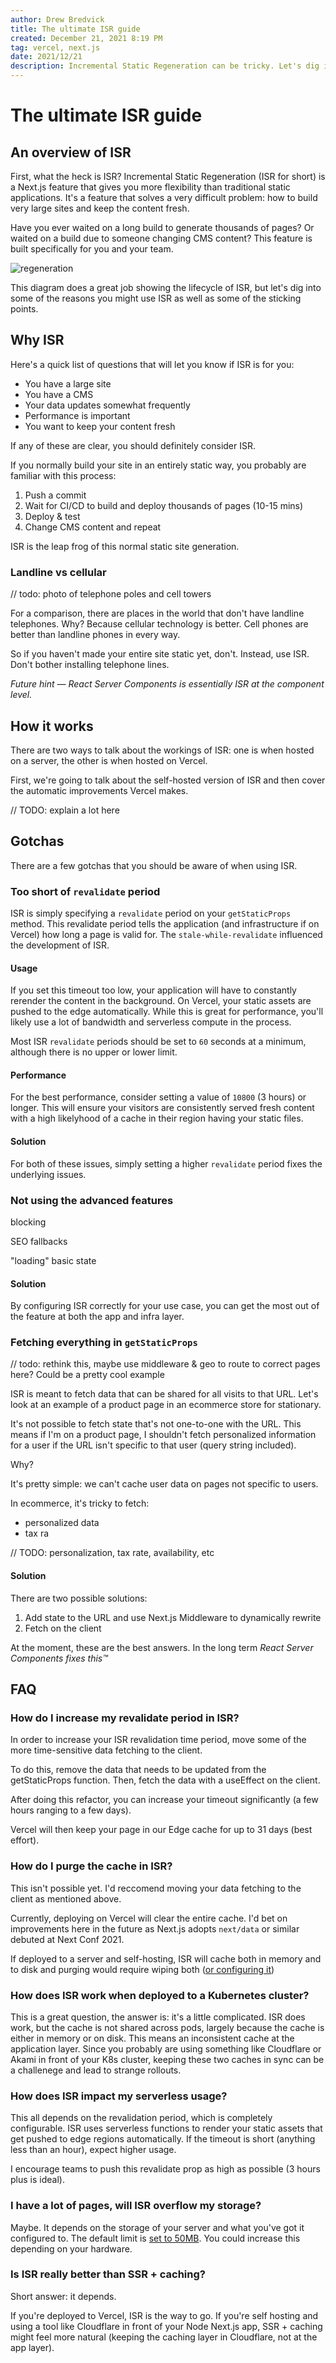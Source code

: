 ```yaml
---
author: Drew Bredvick
title: The ultimate ISR guide
created: December 21, 2021 8:19 PM
tag: vercel, next.js
date: 2021/12/21
description: Incremental Static Regeneration can be tricky. Let's dig into why it exists and how you can configure it in your app.
---
```



# The ultimate ISR guide

## An overview of ISR

First, what the heck is ISR? Incremental Static Regeneration (ISR for short) is a Next.js feature that gives you more flexibility than traditional static applications. It's a feature that solves a very difficult problem: how to build very large sites and keep the content fresh.

<p className="text-green-500">
  Have you ever waited on a long build to generate thousands of pages? Or waited
  on a build due to someone changing CMS content? This feature is built
  specifically for you and your team.
</p>

<Image
  priority
  layout="responsive"
  src={regenerationSource}
  alt="regeneration"
/>

This diagram does a great job showing the lifecycle of ISR, but let's dig into some of the reasons you might use ISR as well as some of the sticking points.

## Why ISR

Here's a quick list of questions that will let you know if ISR is for you:

- You have a large site
- You have a CMS
- Your data updates somewhat frequently
- Performance is important
- You want to keep your content fresh

If any of these are clear, you should definitely consider ISR.

If you normally build your site in an entirely static way, you probably are familiar with this process:

1. Push a commit
2. Wait for CI/CD to build and deploy thousands of pages (10-15 mins)
3. Deploy & test
4. Change CMS content and repeat

ISR is the leap frog of this normal static site generation.

### Landline vs cellular

// todo: photo of telephone poles and cell towers

For a comparison, there are places in the world that don't have landline telephones. Why? Because cellular technology is better. Cell phones are better than landline phones in every way.

So if you haven't made your entire site static yet, don't. Instead, use ISR. Don't bother installing telephone lines.

_Future hint — React Server Components is essentially ISR at the component level._

## How it works

There are two ways to talk about the workings of ISR: one is when hosted on a server, the other is when hosted on Vercel.

First, we're going to talk about the self-hosted version of ISR and then cover the automatic improvements Vercel makes.

// TODO: explain a lot here

## Gotchas

There are a few gotchas that you should be aware of when using ISR.

### Too short of `revalidate` period

ISR is simply specifying a `revalidate` period on your `getStaticProps` method. This revalidate period tells the application (and infrastructure if on Vercel) how long a page is valid for. The `stale-while-revalidate` influenced the development of ISR.

#### Usage

If you set this timeout too low, your application will have to constantly rerender the content in the background. On Vercel, your static assets are pushed to the edge automatically. While this is great for performance, you'll likely use a lot of bandwidth and serverless compute in the process.

Most ISR `revalidate` periods should be set to `60` seconds at a minimum, although there is no upper or lower limit.

#### Performance

For the best performance, consider setting a value of `10800` (3 hours) or longer. This will ensure your visitors are consistently served fresh content with a high likelyhood of a cache in their region having your static files.

#### Solution

For both of these issues, simply setting a higher `revalidate` period fixes the underlying issues.

### Not using the advanced features

blocking

SEO fallbacks

"loading" basic state

#### Solution

By configuring ISR correctly for your use case, you can get the most out of the feature at both the app and infra layer.

### Fetching everything in `getStaticProps`

// todo: rethink this, maybe use middleware & geo to route to correct pages here? Could be a pretty cool example

ISR is meant to fetch data that can be shared for all visits to that URL. Let's look at an example of a product page in an ecommerce store for stationary.

It's not possible to fetch state that's not one-to-one with the URL. This means if I'm on a product page, I shouldn't fetch personalized information for a user if the URL isn't specific to that user (query string included).

Why?

It's pretty simple: we can't cache user data on pages not specific to users.

In ecommerce, it's tricky to fetch:

- personalized data
- tax ra

// TODO: personalization, tax rate, availability, etc

#### Solution

There are two possible solutions:

1. Add state to the URL and use Next.js Middleware to dynamically rewrite
2. Fetch on the client

At the moment, these are the best answers. In the long term _React Server Components fixes this™️_

## FAQ

### How do I increase my revalidate period in ISR?

In order to increase your ISR revalidation time period, move some of the more time-sensitive data fetching to the client.

To do this, remove the data that needs to be updated from the getStaticProps function. Then, fetch the data with a useEffect on the client.

After doing this refactor, you can increase your timeout significantly (a few hours ranging to a few days).

Vercel will then keep your page in our Edge cache for up to 31 days (best effort).

### How do I purge the cache in ISR?

This isn't possible yet. I'd reccomend moving your data fetching to the client as mentioned above.

Currently, deploying on Vercel will clear the entire cache. I'd bet on improvements here in the future as Next.js adopts `next/data` or similar debuted at Next Conf 2021.

If deployed to a server and self-hosting, ISR will cache both in memory and to disk and purging would require wiping both ([or configuring it](https://github.com/vercel/next.js/blob/1a6a1e5fdfcc6c9d829d89b337852a55f7e72960/packages/next/server/config-shared.ts#L146))

### How does ISR work when deployed to a Kubernetes cluster?

This is a great question, the answer is: it's a little complicated. ISR does work, but the cache is not shared across pods, largely because the cache is either in memory or on disk. This means an inconsistent cache at the application layer. Since you probably are using something like Cloudflare or Akami in front of your K8s cluster, keeping these two caches in sync can be a challenege and lead to strange rollouts.

### How does ISR impact my serverless usage?

This all depends on the revalidation period, which is completely configurable. ISR uses serverless functions to render your static assets that get pushed to edge regions automatically. If the timeout is short (anything less than an hour), expect higher usage.

I encourage teams to push this revalidate prop as high as possible (3 hours plus is ideal).

### I have a lot of pages, will ISR overflow my storage?

Maybe. It depends on the storage of your server and what you've got it configured to. The default limit is [set to 50MB](https://github.com/vercel/next.js/blob/1a6a1e5fdfcc6c9d829d89b337852a55f7e72960/packages/next/server/config-shared.ts#L250). You could increase this depending on your hardware.

### Is ISR really better than SSR + caching?

Short answer: it depends.

If you're deployed to Vercel, ISR is the way to go. If you're self hosting and using a tool like Cloudflare in front of your Node Next.js app, SSR + caching might feel more natural (keeping the caching layer in Cloudflare, not at the app layer).
